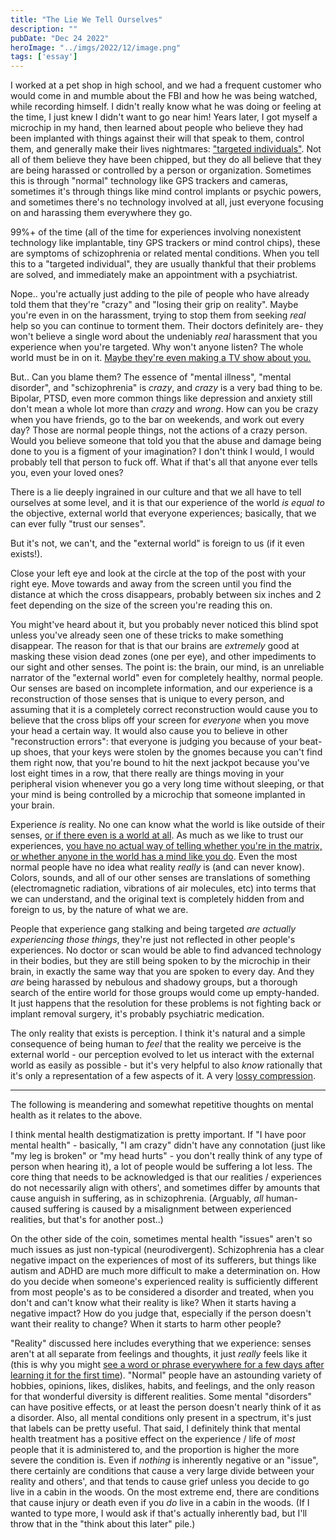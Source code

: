 ```yaml
---
title: "The Lie We Tell Ourselves"
description: ""
pubDate: "Dec 24 2022"
heroImage: "../imgs/2022/12/image.png"
tags: ['essay']
---
```


I worked at a pet shop in high school, and we had a frequent customer who would come in and mumble about the FBI and how he was being watched, while recording himself. I didn't really know what he was doing or feeling at the time, I just knew I didn't want to go near him! Years later, I got myself a microchip in my hand, then learned about people who believe they had been implanted with things against their will that speak to them, control them, and generally make their lives nightmares: ["targeted individuals"](https://www.youtube.com/watch?v=62s3FinAoC0). Not all of them believe they have been chipped, but they do all believe that they are being harassed or controlled  by a person or organization. Sometimes this is through "normal" technology like GPS trackers and cameras, sometimes it's through things like mind control implants or psychic powers, and sometimes there's no technology involved at all, just everyone focusing on and harassing them everywhere they go. 

99%+ of the time (all of the time for experiences involving nonexistent technology like implantable, tiny GPS trackers or mind control chips), these are symptoms of schizophrenia or related mental conditions. When you tell this to a "targeted individual", they are usually thankful that their problems are solved, and immediately make an appointment with a psychiatrist. 

Nope.. you're actually just adding to the pile of people who have already told them that they're "crazy" and "losing their grip on reality". Maybe you're even in on the harassment, trying to stop them from seeking *real* help so you can continue to torment them. Their doctors definitely are- they won't believe a single word about the undeniably *real* harassment that you experience when you're targeted. Why won't anyone listen? The whole world must be in on it. [Maybe they're even making a TV show about you.](https://en.wikipedia.org/wiki/The_Truman_Show_delusion#:~:text=The%20Truman%20Show%20delusion%2C%20also,are%20being%20watched%20on%20cameras.)

But.. Can you blame them? The essence of "mental illness", "mental disorder", and "schizophrenia" is *crazy*, and *crazy* is a very bad thing to be. Bipolar, PTSD, even more common things like depression and anxiety still don't mean a whole lot more than *crazy* and *wrong*. How can you be crazy when you have friends, go to the bar on weekends, and work out every day? Those are normal people things, not the actions of a crazy person. Would you believe someone that told you that the abuse and damage being done to you is a figment of your imagination? I don't think I would, I would probably tell that person to fuck off. What if that's all that anyone ever tells you, even your loved ones?

There is a lie deeply ingrained in our culture and that we all have to tell ourselves at some level, and it is that our experience of the world *is equal to* the objective, external world that everyone experiences; basically, that we can ever fully "trust our senses". 

But it's not, we can't, and the "external world" is foreign to us (if it even exists!). 

Close your left eye and look at the circle at the top of the post with your right eye. Move towards and away from the screen until you find the distance at which the cross disappears, probably between six inches and 2 feet depending on the size of the screen you're reading this on.

You might've heard about it, but you probably never noticed this blind spot unless you've already seen one of these tricks to make something disappear. The reason for that is that our brains are *extremely* good at masking these vision dead zones (one per eye), and other impediments to our sight and other senses. The point is: the brain, our mind, is an unreliable narrator of the "external world" even for completely healthy, normal people. Our senses are based on incomplete information, and our experience is a reconstruction of those senses that is unique to every person, and assuming that it is a completely correct reconstruction would cause you to believe that the cross blips off your screen for *everyone* when you move your head a certain way. It would also cause you to believe in other "reconstruction errors": that everyone is judging you because of your beat-up shoes, that your keys were stolen by the gnomes because you can't find them right now, that you're bound to hit the next jackpot because you've lost eight times in a row, that there really are things moving in your peripheral vision whenever you go a very long time without sleeping, or that your mind is being controlled by a microchip that someone implanted in your brain.

Experience *is* reality. No one can know what the world is like outside of their senses, [or if there even is a world at all](https://en.wikipedia.org/wiki/Boltzmann_brain). As much as we like to trust our experiences, [you have no actual way of telling whether you're in the matrix, or whether anyone in the world has a mind like you do](https://en.wikipedia.org/wiki/Solipsism). Even the most normal people have no idea what reality *really* is (and can never know). Colors, sounds, and all of our other senses are translations of something (electromagnetic radiation, vibrations of air molecules, etc) into terms that we can understand, and the original text is completely hidden from and foreign to us, by the nature of what we are.

People that experience gang stalking and being targeted *are actually experiencing those things*, they're just not reflected in other people's experiences. No doctor or scan would be able to find advanced technology in their bodies, but they are still being spoken to by the microchip in their brain, in exactly the same way that you are spoken to every day. And they *are* being harassed by nebulous and shadowy groups, but a thorough search of the entire world for those groups would come up empty-handed. It just happens that the resolution for these problems is not fighting back or implant removal surgery, it's probably psychiatric medication. 

The only reality that exists is perception. I think it's natural and a simple consequence of being human to *feel* that the reality we perceive is the external world - our perception evolved to let us interact with the external world as easily as possible - but it's very helpful to also *know* rationally that it's only a representation of a few aspects of it. A very [lossy compression](https://en.wikipedia.org/wiki/Lossy_compression).

---

The following is meandering and somewhat repetitive thoughts on mental health as it relates to the above. 

I think mental health destigmatization is pretty important. If "I have poor mental health" - basically, "I am crazy" didn't have any connotation (just like "my leg is broken" or "my head hurts" - you don't really think of any type of person when hearing it), a lot of people would be suffering a lot less. The core thing that needs to be acknowledged is that our realities / experiences do not necessarily align with others', and sometimes differ by amounts that cause anguish in suffering, as in schizophrenia. (Arguably, *all* human-caused suffering is caused by a misalignment between experienced realities, but that's for another post..)

On the other side of the coin, sometimes mental health "issues" aren't so much issues as just non-typical (neurodivergent). Schizophrenia has a clear negative impact on the experiences of most of its sufferers, but things like autism and ADHD are much more difficult to make a determination on. How do you decide when someone's experienced reality is sufficiently different from most people's as to be considered a disorder and treated, when you don't and can't know what their reality is like? When it starts having a negative impact? How do you judge that, especially if the person doesn't want their reality to change? When it starts to harm other people?

"Reality" discussed here includes everything that we experience: senses aren't at all separate from feelings and thoughts, it just *really* feels like it (this is why you might [see a word or phrase everywhere for a few days after learning it for the first time](https://en.wikipedia.org/wiki/Frequency_illusion)). "Normal" people have an astounding variety of hobbies, opinions, likes, dislikes, habits, and feelings, and the only reason for that wonderful diversity is different realities. Some mental "disorders" can have positive effects, or at least the person doesn't nearly think of it as a disorder. Also, all mental conditions only present in a spectrum, it's just that labels can be pretty useful. That said, I definitely think that mental health treatment has a positive effect on the experience / life of *most* people that it is administered to, and the proportion is higher the more severe the condition is. Even if *nothing* is inherently negative or an "issue", there certainly are conditions that cause a very large divide between your reality and others', and that tends to cause grief unless you decide to go live in a cabin in the woods. On the most extreme end, there are conditions that cause injury or death even if you *do* live in a cabin in the woods. (If I wanted to type more, I would ask if that's actually inherently bad, but I'll throw that in the "think about this later" pile.)